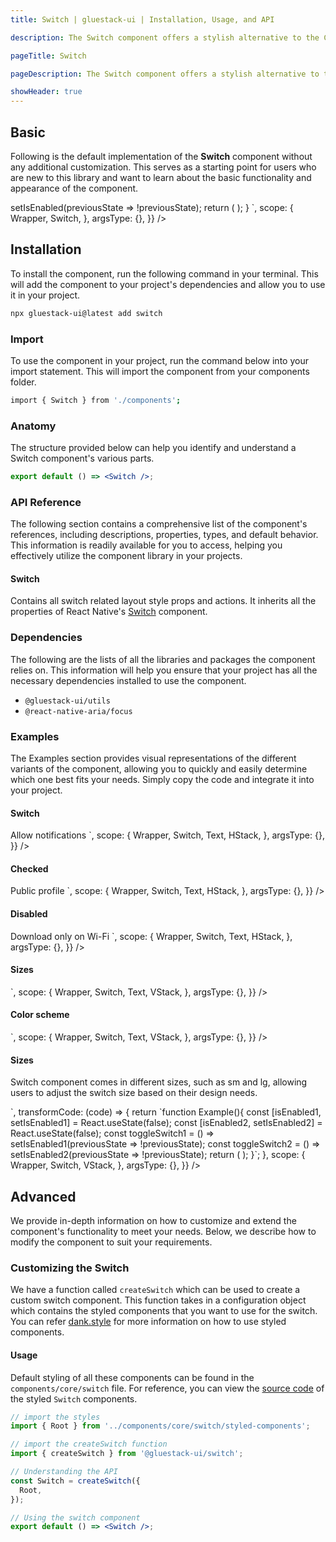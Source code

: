 ```yaml
---
title: Switch | gluestack-ui | Installation, Usage, and API

description: The Switch component offers a stylish alternative to the Checkbox, allowing users to enable or disable an option with a sleek sliding motion. This component is perfect for adding a touch of elegance and interactivity to your user interface.

pageTitle: Switch

pageDescription: The Switch component offers a stylish alternative to the Checkbox, allowing users to enable or disable an option with a sleek sliding motion. This component is perfect for adding a touch of elegance and interactivity to your user interface.

showHeader: true
---
```



<Meta title="components/Forms/Switch" />



## Basic

Following is the default implementation of the **Switch** component without any additional customization. This serves as a starting point for users who are new to this library and want to learn about the basic functionality and appearance of the component.

<AppProvider>
  <CodePreview
    showComponentRenderer={true}
    showArgsController={false}
    metaData={{
      code: `
            function Example(){
              const [isEnabled,setIsEnabled] = React.useState(false);
              const toggleSwitch = () => setIsEnabled(previousState => !previousState);
              return (
                <Switch
                  onValueChange={toggleSwitch}
                  value={isEnabled}
                />
              );
            }
`,
      scope: {
        Wrapper,
        Switch,
      },
      argsType: {},
    }}
  />
</AppProvider>

## Installation

To install the component, run the following command in your terminal. This will add the component to your project's dependencies and allow you to use it in your project.

```bash
npx gluestack-ui@latest add switch
```

### Import

To use the component in your project, run the command below into your import statement. This will import the component from your components folder.

```bash
import { Switch } from './components';
```

### Anatomy

The structure provided below can help you identify and understand a Switch component's various parts.

```jsx
export default () => <Switch />;
```

### API Reference

The following section contains a comprehensive list of the component's references, including descriptions, properties, types, and default behavior. This information is readily available for you to access, helping you effectively utilize the component library in your projects.

#### Switch

Contains all switch related layout style props and actions.
It inherits all the properties of React Native's [Switch](https://reactnative.dev/docs/switch#props) component.

### Dependencies

The following are the lists of all the libraries and packages the component relies on. This information will help you ensure that your project has all the necessary dependencies installed to use the component.

- `@gluestack-ui/utils`
- `@react-native-aria/focus`

### Examples

The Examples section provides visual representations of the different variants of the component, allowing you to quickly and easily determine which one best fits your needs. Simply copy the code and integrate it into your project.

#### Switch

<AppProvider>
  <CodePreview
    showComponentRenderer={true}
    showArgsController={false}
    metaData={{
      code: `
            <HStack space="md">
              <Switch/>
              <Text size="sm" >Allow notifications</Text>
            </HStack>
     `,
      scope: {
        Wrapper,
        Switch,
        Text,
        HStack,
      },
      argsType: {},
    }}
  />
</AppProvider>

#### Checked

<AppProvider>
  <CodePreview
    showComponentRenderer={true}
    showArgsController={false}
    metaData={{
      code: `
          <HStack space="md">
              <Switch isChecked={true}/>
              <Text size="sm" >Public profile</Text>
            </HStack>    
     `,
      scope: {
        Wrapper,
        Switch,
        Text,
        HStack,
      },
      argsType: {},
    }}
  />
</AppProvider>

#### Disabled

<AppProvider>
  <CodePreview
    showComponentRenderer={true}
    showArgsController={false}
    metaData={{
      code: `
         <HStack space="md">
             <Switch isDisabled={true} isChecked={true} trackColor={{ false:"#D4D4D4", true:"#005DB4" }}/>
             <Text size="sm">Download only on Wi-Fi</Text>
          </HStack>    
     `,
      scope: {
        Wrapper,
        Switch,
        Text,
        HStack,
      },
      argsType: {},
    }}
  />
</AppProvider>

#### Sizes

<AppProvider>
  <CodePreview
    showComponentRenderer={true}
    showArgsController={false}
    metaData={{
      code: `
          <VStack space="md">
                   <Switch size="sm" isChecked={true}/>
                   <Switch isChecked={true}/>
                   <Switch size="lg" isChecked={true}/> 
          </VStack>
     `,
      scope: {
        Wrapper,
        Switch,
        Text,
        VStack,
      },
      argsType: {},
    }}
  />
</AppProvider>

#### Color scheme

<AppProvider>
  <CodePreview
    showComponentRenderer={true}
    showArgsController={false}
    metaData={{
      code: `
          <VStack space="md">
              <Switch isChecked={true}  trackColor={{ false: "#D4D4D4", true: "#4F46E5" }} />
              <Switch isChecked={true}  trackColor={{ false: "#D4D4D4", true: "#D97706" }}/>
              <Switch isChecked={true}  trackColor={{ false: "#D4D4D4", true: "#059669" }}/> 
              <Switch isChecked={true}  trackColor={{false:"#D4D4D4",true:"#C026D3"}}/>
          </VStack>
     `,
      scope: {
        Wrapper,
        Switch,
        Text,
        VStack,
      },
      argsType: {},
    }}
  />
</AppProvider>

#### Sizes

Switch component comes in different sizes, such as sm and lg, allowing users to adjust the switch size based on their design needs.

<AppProvider>
  <CodePreview
    showComponentRenderer={true}
    showArgsController={false}
    metaData={{
      code: `
          <VStack space="md">
            <Switch size="sm" />
            <Switch size="lg" />
          </VStack>
`,
      transformCode: (code) => {
        return `function Example(){
  const [isEnabled1, setIsEnabled1] = React.useState(false);
  const [isEnabled2, setIsEnabled2] = React.useState(false);
  const toggleSwitch1 = () => setIsEnabled1(previousState => !previousState);
  const toggleSwitch2 = () => setIsEnabled2(previousState => !previousState);
  return (
<VStack space="md">
    <Switch
      onValueChange={toggleSwitch1}
      value={isEnabled1}
      size="sm" 
    />
    <Switch
      onValueChange={toggleSwitch2}
      value={isEnabled2}
      size="lg" 
    />
</VStack>
  );
}`;
      },
      scope: {
        Wrapper,
        Switch,
        VStack,
      },
      argsType: {},
    }}
  />
</AppProvider>

## Advanced

We provide in-depth information on how to customize and extend the component's functionality to meet your needs. Below, we describe how to modify the component to suit your requirements.

### Customizing the Switch

We have a function called `createSwitch` which can be used to create a custom switch component. This function takes in a configuration object which contains the styled components that you want to use for the switch. You can refer [dank.style](https://dank.style/) for more information on how to use styled components.

#### Usage

Default styling of all these components can be found in the `components/core/switch` file. For reference, you can view the [source code](https://github.com/gluestack/gluestack-ui/blob/development/example/storybook/src/components/Switch/index.tsx) of the styled `Switch` components.

```jsx
// import the styles
import { Root } from '../components/core/switch/styled-components';

// import the createSwitch function
import { createSwitch } from '@gluestack-ui/switch';

// Understanding the API
const Switch = createSwitch({
  Root,
});

// Using the switch component
export default () => <Switch />;
```
